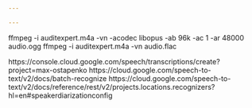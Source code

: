 ```yaml
---

---
```


ffmpeg -i auditexpert.m4a -vn -acodec libopus -ab 96k -ac 1 -ar 48000 audio.ogg
ffmpeg -i auditexpert.m4a -vn audio.flac

https://console.cloud.google.com/speech/transcriptions/create?project=max-ostapenko
https://cloud.google.com/speech-to-text/v2/docs/batch-recognize
https://cloud.google.com/speech-to-text/v2/docs/reference/rest/v2/projects.locations.recognizers?hl=en#speakerdiarizationconfig
